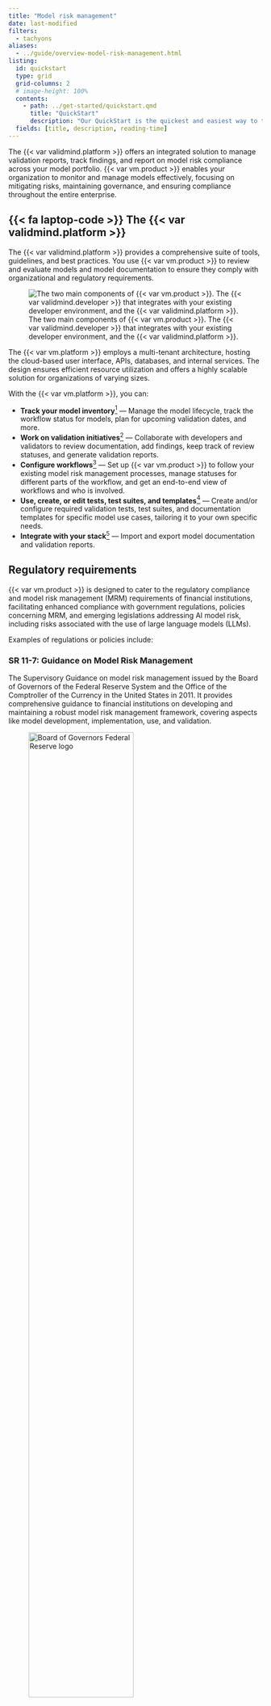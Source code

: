 ```yaml
---
title: "Model risk management"
date: last-modified
filters:
  - tachyons
aliases:
  - ../guide/overview-model-risk-management.html
listing:
  id: quickstart
  type: grid
  grid-columns: 2
  # image-height: 100%
  contents:
    - path: ../get-started/quickstart.qmd
      title: "QuickStart"
      description: "Our QuickStart is the quickest and easiest way to try out our product features."
  fields: [title, description, reading-time]
---
```


The {{< var validmind.platform >}} offers an integrated solution to manage validation reports, track findings, and report on model risk compliance across your model portfolio. {{< var vm.product >}} enables your organization to monitor and manage models effectively, focusing on mitigating risks, maintaining governance, and ensuring compliance throughout the entire enterprise. 

::: {.prereq}

## {{< fa laptop-code >}} The {{< var validmind.platform >}} 

The {{< var validmind.platform >}} provides a comprehensive suite of tools, guidelines, and best practices. You use {{< var vm.product >}} to review and evaluate models and model documentation to ensure they comply with organizational and regulatory requirements.

<!-- Using the variable in alt text messes up the image display  -->

![The two main components of {{< var vm.product >}}. The {{< var validmind.developer >}} that integrates with your existing developer environment, and the {{< var validmind.platform >}}.](overview-validmind-library.png){fig-align="center" fig-alt="An image showing the two main components of ValidMind. The ValidMind Library that integrates with your existing developer environment, and the ValidMind Platform."}

The {{< var vm.platform >}} employs a multi-tenant architecture, hosting the cloud-based user interface, APIs, databases, and internal services. The design ensures efficient resource utilization and offers a highly scalable solution for organizations of varying sizes.

With the {{< var vm.platform >}}, you can:

- **Track your model inventory**[^1] — Manage the model lifecycle, track the workflow status for models, plan for upcoming validation dates, and more.
- **Work on validation initiatives**[^2] — Collaborate with developers and validators to review documentation, add findings, keep track of review statuses, and generate validation reports.
- **Configure workflows**[^3] — Set up {{< var vm.product >}} to follow your existing model risk management processes, manage statuses for different parts of the workflow, and get an end-to-end view of workflows and who is involved.
- **Use, create, or edit tests, test suites, and templates**[^4] — Create and/or configure required validation tests, test suites, and documentation templates for specific model use cases, tailoring it to your own specific needs.
- **Integrate with your stack**[^5] — Import and export model documentation and validation reports.

:::

## Regulatory requirements

{{< var vm.product >}} is designed to cater to the regulatory compliance and model risk management (MRM) requirements of financial institutions, facilitating enhanced compliance with government regulations, policies concerning MRM, and emerging legislations addressing AI model risk, including risks associated with the use of large language models (LLMs).

Examples of regulations or policies include:

:::: {.flex .flex-wrap .justify-around}

::: {.w-75-ns}

### SR 11-7: Guidance on Model Risk Management

The Supervisory Guidance on model risk management issued by the Board of Governors of the Federal Reserve System and the Office of the Comptroller of the Currency in the United States in 2011. It provides comprehensive guidance to financial institutions on developing and maintaining a robust model risk management framework, covering aspects like model development, implementation, use, and validation. 

:::

::: {.w-20-ns .content-center}

![Board of Governors Federal Reserve logo](federal-reserve.svg){width=70% fig-alt="Board of Governors Federal Reserve logo"}

:::

::::

SR 11-7 is widely recognized and has become a benchmark in the industry for model risk management practices. 

SR 11-7 outlines these core requirements: 
 
Model Risk Management
: - Identify and mitigate risks associated with incorrect or inappropriate model usage, outputs, or implementation errors.
- Encourage "effective challenge" to identify model limitations and propose necessary changes.
- Consider materiality in model risk management based on the extent of model usage and its impact on the organization's financial condition.

Model Development, Implementation, and Use
: - Develop with a clear statement of purpose, sound design, theory, and logic.
- Assess rigorously data quality and relevance, robust methodologies, and appropriate documentation.
- Test to ensure accuracy, robustness, stability, and to evaluate limitations and assumptions.

Model Validation
: - Be an integral part for managing model risk, ensuring models perform as intended.
- Identify and address potential errors or misuses.

Governance, Policies, and Controls
: - Establish a sound governance framework to oversee model risk management.
- Implement policies and controls for appropriate use and validation of models.

The regulation also mandates ongoing monitoring and periodic reviews to ensure models remain valid and effective.

:::: {.flex .flex-wrap .justify-around}

::: {.w-20-ns .content-center}

![Bank of England logo](bank-of-england.svg){fig-alt="Bank of England logo"}

:::

::: {.w-75-ns}

### SS1/23 – Model Risk Management Principles for Banks

A policy issued by the Prudential Regulation Authority (PRA) in the UK. It encapsulates the final model risk management principles following feedback on the earlier consultation paper CP6/22. The statement provides guidelines for banks in the UK on managing model risk effectively, with particular emphasis on strategic planning and technical capabilities. 

:::

::::

It outlines principles and amendments, like clarifications on model complexity factors, senior management function responsibilities, and inclusion of dynamic adjustments in model change management, aiming to standardize MRM practices across UK banks and foster the safe adoption of emerging technologies, such as machine learning, artificial intelligence, and large language models (LLMs). 

SS1/23 outlines these core principles:

Model Identification and Model Risk Classification
: - Ensure a structured approach to accurately identify and categorize models within the model risk management (MRM) framework.
- Facilitate the proper management and oversight of models, aiding in the alignment of model risk management efforts with organizational risks and objectives.

Governance
: - Establish a structured oversight mechanism for effective model risk management, delineating clear responsibilities and authorities.
- Ensure accountability, transparency, and effective communication within the organization regarding model risks and controls.

Model Development, Implementation, and Use
: - Emphasize the correct development, deployment, and utilization of models as per the guidelines laid down in the MRM framework.
- Ensure models are developed and utilized in a manner consistent with their intended purposes and within acceptable risk boundaries.

Independent Model Validation
: - Stress the importance of independent validation to ascertain model performance, accuracy, and identify potential issues.
- Provide an objective assessment of models to ensure they are functioning as intended and to identify any potential areas of improvement or correction.

Model Risk Mitigants
: - Underline the necessity for measures to mitigate risks associated with model use, including the identification and implementation of controls.
- Help in reducing the potential adverse impact of model risks on the organization’s financial condition, reputation, and regulatory compliance.

The regulation encourages a proportionate application of these principles based on the size and complexity of the institution.

### Around the globe 

Other, similar guidelines and policies that {{< var vm.product >}} is designed to help you with include:

:::: {.flex .flex-wrap .justify-around}

::: {.w-50-ns}

#### Guideline-E23: Enterprise-Wide Model Risk Management for Deposit-Taking Institutions

Issued by the Office of the Superintendent of Financial Institutions (OSFI) in Canada, it outlines minimum prudent practices for model development, review, approval, use, and modification​​.

:::

::: {.w-40-ns}

#### Principles for Model Risk Management

Issued by the Financial Services Agency (FSA) in Japan in June 2021, this document was finalized after a consultation period and outlines principles for managing model risk​​​.

:::

::::

::: {.callout title="Read more:"}
- [SR 11-7](https://www.federalreserve.gov/supervisionreg/srletters/sr1107.htm)
- [SS1/23](https://www.bankofengland.co.uk/prudential-regulation/publication/2023/may/model-risk-management-principles-for-banks-ss)
- [Guideline-E23](https://www.osfi-bsif.gc.ca/Eng/fi-if/rg-ro/gdn-ort/gl-ld/Pages/e23.aspx)
- [Principles for Model Risk Management](https://www.fsa.go.jp/common/law/ginkou/pdf_03.pdf)

:::

### Meeting regulatory requirements with {{< var vm.product >}}

 As a robust tool for implementing Model Risk Management (MRM) best practices, including the _three lines of defense_, {{< var vm.product >}} significantly aids organizations in adhering to the regulatory guidelines set forth by SR 11-7 and SS1/23. 

:::: {.flex .flex-wrap .justify-around}

::: {.w-40-ns}

First line of defense — model developers
: {{< var vm.product >}} offers a suite of tools for model developers, facilitating thorough documentation and rigorous testing of models, aligning with the regulatory expectations of both SR 11-7 and SS1/23, particularly for models under regulatory purview.

Second line of defense — model validators
: {{< var vm.product >}} empowers model validators with the ability to independently validate models ensuring adherence to the organization's MRM principles throughout the model lifecycle, a core requirement of these regulations.

Third line of defense — auditors
: Enabling internal and external audits provides an independent and objective assurance to the organization by assessing the robustness of controls within the model risk management framework. It evaluates how well the first and second lines of defense are functioning, ensuring adherence to regulatory and organizational standards, thereby promoting a robust model risk management environment. 

Model inventory
: The Model Inventory feature encapsulates a centralized repository for all models, aiding in streamlined tracking, management, and monitoring, simplifying compliance with the inventory mandates specified in SR 11-7 and SS1/23.

:::

::: {.w-50-ns}
Lifecycle management and custom workflows
: {{< var vm.product >}}’s capabilities extend to effective model lifecycle management through configurable workflows. This structured approach to managing model risks across various lifecycle stages significantly aids in meeting the rigorous management and oversight expectations set by SR 11-7 and SS1/23.

Model documentation automation
: By automating model documentation through configurable templates and test plans, {{< var vm.product >}} ensures consistent and accurate documentation capture, directly aligning with the documentation standards stipulated in these regulatory guidelines.

Model validation and approval
: With automated validation features and comprehensive risk assessment tools, {{< var vm.product >}} aligns with the effective validation criteria and thorough risk evaluation mandates of SR 11-7 and SS1/23.

Communication and tracking
: The built-in communication and tracking functionality of {{< var vm.product >}} facilitates seamless collaboration and understanding among stakeholders regarding model usage, limitations, and risks, fostering a collaborative environment as encouraged by these regulations.
:::

::::

By integrating these features, {{< var vm.product >}} provides a comprehensive suite of tools that not only simplifies the path to compliance with SR 11-7 and SS1/23 but also embeds a culture of rigorous and transparent model risk management within the organization.

## Ready to try out {{< var vm.product >}}?

:::{#quickstart}
:::


<!-- FOOTNOTES -->

[^1]: [Working with the model inventory](/guide/model-inventory/working-with-model-inventory.qmd)

[^2]: [Preparing validation reports](/guide/model-validation/preparing-validation-reports.qmd)

[^3]: [Working with model workflows](/guide/model-workflows/working-with-model-workflows.qmd)

[^4]: [Working with documentation templates](/guide/model-documentation/working-with-documentation-templates.qmd)

[^5]: [Export documentation](/guide/model-documentation/export-documentation.qmd)